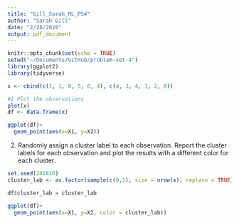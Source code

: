 ```yaml
---
title: "Gill_Sarah_ML_PS4"
author: "Sarah Gill"
date: "2/28/2020"
output: pdf_document
---
```


```r
knitr::opts_chunk$set(echo = TRUE)
setwd("~/Documents/GitHub/problem-set-4")
library(ggplot2)
library(tidyverse)

```


```r
x <- cbind(c(1, 1, 0, 5, 6, 4), c(4, 3, 4, 1, 2, 0))

#1 Plot the observations
plot(x)
df <- data.frame(x)

ggplot(df)+
  geom_point(aes(x=X1, y=X2))
```
2. Randomly assign a cluster label to each observation. Report the cluster labels for each observation and plot the results with a different color for each cluster.
```r
set.seed(246810)
cluster_lab <- as.factor(sample(c(0,1), size = nrow(x), replace = TRUE))

df$cluster_lab = cluster_lab

ggplot(df)+
  geom_point(aes(x=X1, y=X2, color = cluster_lab))

```